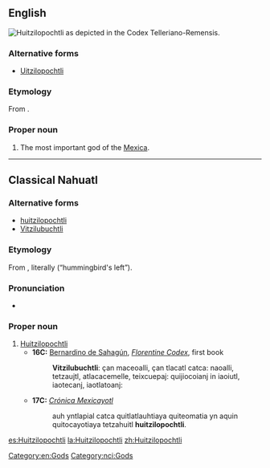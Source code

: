 ==English==
[[Image:Huitzilopochtli_telleriano.jpg|thumb|right|Huitzilopochtli as depicted in the [[w:Codex Telleriano-Remensis|Codex Telleriano-Remensis]].]]
{{wikipedia}}
===Alternative forms===
* [[Uitzilopochtli]]
===Etymology===
From {{etyl|nci|en}} {{term|Huitzilopochtli|Huītzilōpōchtli|lang=nci}}.
===Proper noun===
{{en-proper noun}}

# The most important god of the [[Mexica]].
[[Category:en:Gods]]
----
==Classical Nahuatl==

===Alternative forms===
* [[huitzilopochtli]]
* [[Vitzilubuchtli]]

===Etymology===
From {{compound|huītzilin|ōpōchtli|t1=hummingbird|t2=left, left-hand side|lang=nci}}, literally (“hummingbird's left”).

===Pronunciation===
* {{IPA|/wiːt͡silˈoːpoːt͡ʃt͡ɬi/|lang=nci}}

===Proper noun===
{{nci-proper noun|Huītzilōpōchtli}}

# [[#English|Huitzilopochtli]]
#* '''16C:''' [[w:Bernardino de Sahagún|Bernardino de Sahagún]], ''[[w:Florentine Codex|Florentine Codex]]'', first book
#*: '''Vitzilubuchtli''': çan maceoalli, çan tlacatl catca: naoalli, tetzaujtl, atlacacemelle, teixcuepaj: quijiocoianj in iaoiutl, iaotecanj, iaotlatoanj:
#* '''17C:''' ''[[w:Crónica Mexicayotl|Crónica Mexicayotl]]''
#*: auh yntlapial catca quitlatlauhtiaya quiteomatia yn aquin quitocayotiaya tetzahuitl '''huitzilopochtli'''.

[[Category:nci:Gods]]

[[es:Huitzilopochtli]]
[[la:Huitzilopochtli]]
[[zh:Huitzilopochtli]]